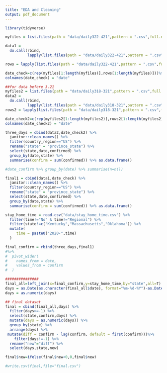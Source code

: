 ```yaml
---
title: "EDA and Cleaning"
output: pdf_document
---
```


```r
library(tidyverse)

```

```r
myfiles = list.files(path = "data/daily322-421",pattern = ".csv",full.names = F) %>% str_replace(".csv","")

data1 = 
  do.call(rbind,
          lapply(list.files(path = "data/daily322-421",pattern = ".csv",full.names = T), read.csv))

rows = lapply(list.files(path = "data/daily322-421",pattern = ".csv",full.names = T),function(x){nrow(read.csv(x))})

date_check=c(rep(myfiles[1:length(myfiles)],rows[1:length(myfiles)]))%>% as.data.frame()
colnames(date_check) = "date"

##for data before 3.21
myfiles2 = list.files(path = "data/daily318-321",pattern = ".csv",full.names = F) %>% str_replace(".csv","")
data2 = 
  do.call(rbind,
          lapply(list.files(path = "data/daily318-321",pattern = ".csv",full.names = T), read.csv)) 
rows2 = lapply(list.files(path = "data/daily318-321",pattern = ".csv",full.names = T),function(x){nrow(read.csv(x))})

date_check2=c(rep(myfiles2[1:length(myfiles2)],rows2[1:length(myfiles2)]))%>% as.data.frame()
colnames(date_check2) = "date"

three_days = cbind(data2,date_check2) %>% 
  janitor::clean_names() %>% 
  filter(country_region=="US") %>% 
  rename("state" = "province_state") %>% 
  select(state,date,confirmed) %>% 
  group_by(date,state) %>% 
  summarise(confirm = sum(confirmed)) %>% as.data.frame()

#date_confirm %>% group_by(date) %>% summarise(n=n())

final1 = cbind(data1,date_check) %>% 
  janitor::clean_names() %>% 
  filter(country_region=="US") %>% 
  rename("state" = "province_state") %>% 
  select(state,date,confirmed) %>% 
  group_by(date,state) %>% 
  summarise(confirm = sum(confirmed)) %>% as.data.frame()

stay_home_time = read.csv("data/stay_home_time.csv") %>% 
  filter(time!="No" & time!="Regional") %>% 
  filter(state!=c("Kentucky","Massachusetts","Oklahoma")) %>% 
  mutate(
     time = paste0("2020-",time)
  ) 

final_confirm = rbind(three_days,final1) 
#%>% 
#  pivot_wider(
#    names_from = date,
#    values_from = confirm
#  )

###############
final_all=left_join(x=final_confirm,y=stay_home_time,by="state",all=T) %>% na.omit()
days = as.Date(as.character(final_all$date), format="%m-%d-%Y")-as.Date(final_all$time,format = "%Y-%d-%b" )
days = as.numeric(days)

## final dataset
final = cbind(final_all,days) %>% 
  filter(days>=-1) %>% 
  select(state,confirm,days) %>%
  mutate(days = as.numeric(days)) %>% 
  group_by(state) %>% 
  arrange(days) %>%
 mutate(diff = confirm - lag(confirm, default = first(confirm)))%>% 
    filter(days!=-1) %>% 
  rename("new"="diff") %>% 
  select(days,state,new)

final$new=ifelse(final$new<0,0,final$new)

#write.csv(final,file="final.csv")
```



